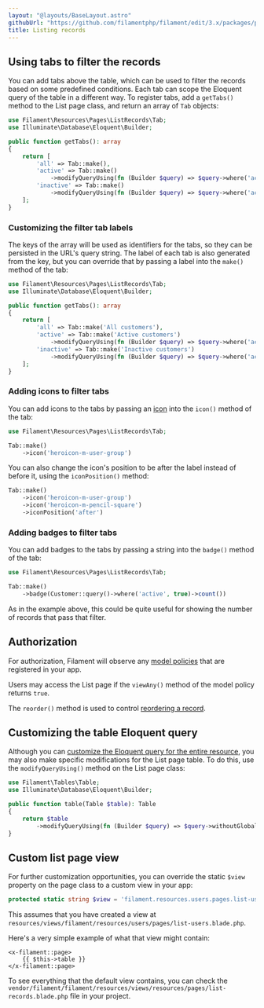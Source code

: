 ```yaml
---
layout: "@layouts/BaseLayout.astro"
githubUrl: "https://github.com/filamentphp/filament/edit/3.x/packages/panels/docs/03-resources/02-listing-records.md"
title: Listing records
---
```


## Using tabs to filter the records

You can add tabs above the table, which can be used to filter the records based on some predefined conditions. Each tab can scope the Eloquent query of the table in a different way. To register tabs, add a `getTabs()` method to the List page class, and return an array of `Tab` objects:

```php
use Filament\Resources\Pages\ListRecords\Tab;
use Illuminate\Database\Eloquent\Builder;

public function getTabs(): array
{
    return [
        'all' => Tab::make(),
        'active' => Tab::make()
            ->modifyQueryUsing(fn (Builder $query) => $query->where('active', true)),
        'inactive' => Tab::make()
            ->modifyQueryUsing(fn (Builder $query) => $query->where('active', false)),
    ];
}
```

### Customizing the filter tab labels

The keys of the array will be used as identifiers for the tabs, so they can be persisted in the URL's query string. The label of each tab is also generated from the key, but you can override that by passing a label into the `make()` method of the tab:

```php
use Filament\Resources\Pages\ListRecords\Tab;
use Illuminate\Database\Eloquent\Builder;

public function getTabs(): array
{
    return [
        'all' => Tab::make('All customers'),
        'active' => Tab::make('Active customers')
            ->modifyQueryUsing(fn (Builder $query) => $query->where('active', true)),
        'inactive' => Tab::make('Inactive customers')
            ->modifyQueryUsing(fn (Builder $query) => $query->where('active', false)),
    ];
}
```

### Adding icons to filter tabs

You can add icons to the tabs by passing an [icon](https://blade-ui-kit.com/blade-icons?set=1#search) into the `icon()` method of the tab:

```php
use Filament\Resources\Pages\ListRecords\Tab;

Tab::make()
    ->icon('heroicon-m-user-group')
```

You can also change the icon's position to be after the label instead of before it, using the `iconPosition()` method:

```php
Tab::make()
    ->icon('heroicon-m-user-group')
    ->icon('heroicon-m-pencil-square')
    ->iconPosition('after')
```

### Adding badges to filter tabs

You can add badges to the tabs by passing a string into the `badge()` method of the tab:

```php
use Filament\Resources\Pages\ListRecords\Tab;

Tab::make()
    ->badge(Customer::query()->where('active', true)->count())
```

As in the example above, this could be quite useful for showing the number of records that pass that filter.

## Authorization

For authorization, Filament will observe any [model policies](https://laravel.com/docs/authorization#creating-policies) that are registered in your app.

Users may access the List page if the `viewAny()` method of the model policy returns `true`.

The `reorder()` method is used to control [reordering a record](#reordering-records).

## Customizing the table Eloquent query

Although you can [customize the Eloquent query for the entire resource](./getting-started#customizing-the-resource-eloquent-query), you may also make specific modifications for the List page table. To do this, use the `modifyQueryUsing()` method on the List page class:

```php
use Filament\Tables\Table;
use Illuminate\Database\Eloquent\Builder;

public function table(Table $table): Table
{
    return $table
        ->modifyQueryUsing(fn (Builder $query) => $query->withoutGlobalScopes());
}
```

## Custom list page view

For further customization opportunities, you can override the static `$view` property on the page class to a custom view in your app:

```php
protected static string $view = 'filament.resources.users.pages.list-users';
```

This assumes that you have created a view at `resources/views/filament/resources/users/pages/list-users.blade.php`.

Here's a very simple example of what that view might contain:

```blade
<x-filament::page>
    {{ $this->table }}
</x-filament::page>
```

To see everything that the default view contains, you can check the `vendor/filament/filament/resources/views/resources/pages/list-records.blade.php` file in your project.
